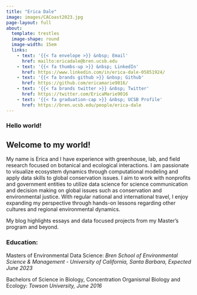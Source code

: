 ```yaml
---
title: "Erica Dale"
image: images/CACoast2023.jpg
page-layout: full
about: 
  template: trestles
  image-shape: round
  image-width: 15em
  links:
    - text: '{{< fa envelope >}} &nbsp; Email'
      href: mailto:ericadale@bren.ucsb.edu
    - text: '{{< fa thumbs-up >}} &nbsp; LinkedIn'
      href: https://www.linkedin.com/in/erica-dale-05851924/
    - text: '{{< fa brands github >}} &nbsp; Github'
      href: https://github.com/ericamarie9016/
    - text: '{{< fa brands twitter >}} &nbsp; Twitter'
      href: https://twitter.com/EricaMarie9016
    - text: '{{< fa graduation-cap >}} &nbsp; UCSB Profile'
      href: https://bren.ucsb.edu/people/erica-dale
---
```


<h3>**Hello world!**</h3>

<h2 class="custom-subtitle">

Welcome to my world! </h2>

My name is Erica and I have experience with greenhouse, lab, and field research focused on botanical and ecological interactions. I am passionate to visualize ecosystem dynamics through computational modeling and apply data skills to global conservation issues. I aim to work with nonprofits and government entities to utilize data science for science communication and decision making on global issues such as conservation and environmental justice. With regular national and international travel, I enjoy expanding my perspective through hands-on lessons regarding other cultures and regional environmental dynamics.

My blog highlights essays and data focused projects from my Master's program and beyond.

<h3>Education:</h3>

Masters of Environmental Data Science: <i> Bren School of Environmental Science & Management - University of California, Santa Barbara, Expected June 2023</i>

Bachelors of Science in Biology, Concentration Organismal Biology and Ecology: <i>Towson University, June 2016</i>

